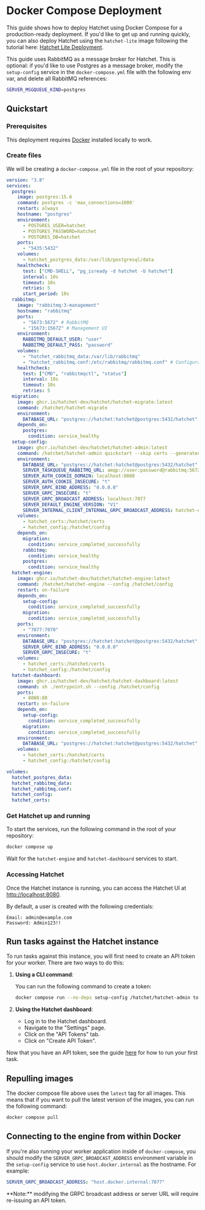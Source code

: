 
# Docker Compose Deployment

This guide shows how to deploy Hatchet using Docker Compose for a production-ready deployment. If you'd like to get up and running quickly, you can also deploy Hatchet using the `hatchet-lite` image following the tutorial here: [Hatchet Lite Deployment](/self-hosting/hatchet-lite).

This guide uses RabbitMQ as a message broker for Hatchet. This is optional: if you'd like to use Postgres as a message broker, modify the `setup-config` service in the `docker-compose.yml` file with the following env var, and delete all RabbitMQ references:

```sh
SERVER_MSGQUEUE_KIND=postgres
```

## Quickstart

<Steps>

### Prerequisites

This deployment requires [Docker](https://docs.docker.com/engine/install/) installed locally to work.

### Create files

We will be creating a `docker-compose.yml` file in the root of your repository:

<FileTree>
  <FileTree.Folder name="root" defaultOpen>
    <FileTree.File name="docker-compose.yml" />
  </FileTree.Folder>
</FileTree>

```yaml filename="docker-compose.yml" copy
version: "3.8"
services:
  postgres:
    image: postgres:15.6
    command: postgres -c 'max_connections=1000'
    restart: always
    hostname: "postgres"
    environment:
      - POSTGRES_USER=hatchet
      - POSTGRES_PASSWORD=hatchet
      - POSTGRES_DB=hatchet
    ports:
      - "5435:5432"
    volumes:
      - hatchet_postgres_data:/var/lib/postgresql/data
    healthcheck:
      test: ["CMD-SHELL", "pg_isready -d hatchet -U hatchet"]
      interval: 10s
      timeout: 10s
      retries: 5
      start_period: 10s
  rabbitmq:
    image: "rabbitmq:3-management"
    hostname: "rabbitmq"
    ports:
      - "5673:5672" # RabbitMQ
      - "15673:15672" # Management UI
    environment:
      RABBITMQ_DEFAULT_USER: "user"
      RABBITMQ_DEFAULT_PASS: "password"
    volumes:
      - "hatchet_rabbitmq_data:/var/lib/rabbitmq"
      - "hatchet_rabbitmq.conf:/etc/rabbitmq/rabbitmq.conf" # Configuration file mount
    healthcheck:
      test: ["CMD", "rabbitmqctl", "status"]
      interval: 10s
      timeout: 10s
      retries: 5
  migration:
    image: ghcr.io/hatchet-dev/hatchet/hatchet-migrate:latest
    command: /hatchet/hatchet-migrate
    environment:
      DATABASE_URL: "postgres://hatchet:hatchet@postgres:5432/hatchet"
    depends_on:
      postgres:
        condition: service_healthy
  setup-config:
    image: ghcr.io/hatchet-dev/hatchet/hatchet-admin:latest
    command: /hatchet/hatchet-admin quickstart --skip certs --generated-config-dir /hatchet/config --overwrite=false
    environment:
      DATABASE_URL: "postgres://hatchet:hatchet@postgres:5432/hatchet"
      SERVER_TASKQUEUE_RABBITMQ_URL: amqp://user:password@rabbitmq:5672/
      SERVER_AUTH_COOKIE_DOMAIN: localhost:8080
      SERVER_AUTH_COOKIE_INSECURE: "t"
      SERVER_GRPC_BIND_ADDRESS: "0.0.0.0"
      SERVER_GRPC_INSECURE: "t"
      SERVER_GRPC_BROADCAST_ADDRESS: localhost:7077
      SERVER_DEFAULT_ENGINE_VERSION: "V1"
      SERVER_INTERNAL_CLIENT_INTERNAL_GRPC_BROADCAST_ADDRESS: hatchet-engine:7077
    volumes:
      - hatchet_certs:/hatchet/certs
      - hatchet_config:/hatchet/config
    depends_on:
      migration:
        condition: service_completed_successfully
      rabbitmq:
        condition: service_healthy
      postgres:
        condition: service_healthy
  hatchet-engine:
    image: ghcr.io/hatchet-dev/hatchet/hatchet-engine:latest
    command: /hatchet/hatchet-engine --config /hatchet/config
    restart: on-failure
    depends_on:
      setup-config:
        condition: service_completed_successfully
      migration:
        condition: service_completed_successfully
    ports:
      - "7077:7070"
    environment:
      DATABASE_URL: "postgres://hatchet:hatchet@postgres:5432/hatchet"
      SERVER_GRPC_BIND_ADDRESS: "0.0.0.0"
      SERVER_GRPC_INSECURE: "t"
    volumes:
      - hatchet_certs:/hatchet/certs
      - hatchet_config:/hatchet/config
  hatchet-dashboard:
    image: ghcr.io/hatchet-dev/hatchet/hatchet-dashboard:latest
    command: sh ./entrypoint.sh --config /hatchet/config
    ports:
      - 8080:80
    restart: on-failure
    depends_on:
      setup-config:
        condition: service_completed_successfully
      migration:
        condition: service_completed_successfully
    environment:
      DATABASE_URL: "postgres://hatchet:hatchet@postgres:5432/hatchet"
    volumes:
      - hatchet_certs:/hatchet/certs
      - hatchet_config:/hatchet/config

volumes:
  hatchet_postgres_data:
  hatchet_rabbitmq_data:
  hatchet_rabbitmq.conf:
  hatchet_config:
  hatchet_certs:
```

### Get Hatchet up and running

To start the services, run the following command in the root of your repository:

```bash
docker compose up
```

Wait for the `hatchet-engine` and `hatchet-dashboard` services to start.

### Accessing Hatchet

Once the Hatchet instance is running, you can access the Hatchet UI at [http://localhost:8080](http://localhost:8080).

By default, a user is created with the following credentials:

```
Email: admin@example.com
Password: Admin123!!
```

## Run tasks against the Hatchet instance

To run tasks against this instance, you will first need to create an API token for your worker. There are two ways to do this:

1. **Using a CLI command**:

   You can run the following command to create a token:

   ```sh
   docker compose run --no-deps setup-config /hatchet/hatchet-admin token create --config /hatchet/config --tenant-id 707d0855-80ab-4e1f-a156-f1c4546cbf52
   ```

2. **Using the Hatchet dashboard**:
   - Log in to the Hatchet dashboard.
   - Navigate to the "Settings" page.
   - Click on the "API Tokens" tab.
   - Click on "Create API Token".

Now that you have an API token, see the guide [here](https://docs.hatchet.run/home/setup) for how to run your first task.

</Steps>

## Repulling images

The docker compose file above uses the `latest` tag for all images. This means that if you want to pull the latest version of the images, you can run the following command:

```bash
docker compose pull
```

## Connecting to the engine from within Docker

If you're also running your worker application inside of `docker-compose`, you should modify the `SERVER_GRPC_BROADCAST_ADDRESS` environment variable in the `setup-config` service to use `host.docker.internal` as the hostname. For example:

```yaml
SERVER_GRPC_BROADCAST_ADDRESS: "host.docker.internal:7077"
```

<Callout type="info">
  **Note:** modifying the GRPC broadcast address or server URL will require
  re-issuing an API token.
</Callout>
